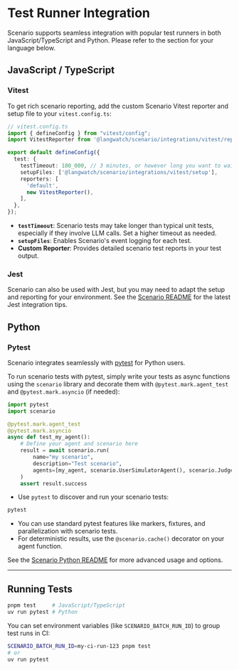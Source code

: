 # Test Runner Integration

Scenario supports seamless integration with popular test runners in both JavaScript/TypeScript and Python. Please refer to the section for your language below.

## JavaScript / TypeScript

### Vitest

To get rich scenario reporting, add the custom Scenario Vitest reporter and setup file to your `vitest.config.ts`:

```ts
// vitest.config.ts
import { defineConfig } from "vitest/config";
import VitestReporter from '@langwatch/scenario/integrations/vitest/reporter';

export default defineConfig({
  test: {
    testTimeout: 180_000, // 3 minutes, or however long you want to wait for the scenario to run
    setupFiles: ['@langwatch/scenario/integrations/vitest/setup'],
    reporters: [
      'default',
      new VitestReporter(),
    ],
  },
});
```

- **`testTimeout`**: Scenario tests may take longer than typical unit tests, especially if they involve LLM calls. Set a higher timeout as needed.
- **`setupFiles`**: Enables Scenario's event logging for each test.
- **Custom Reporter**: Provides detailed scenario test reports in your test output.

### Jest

Scenario can also be used with Jest, but you may need to adapt the setup and reporting for your environment. See the [Scenario README](https://github.com/langwatch/scenario) for the latest Jest integration tips.

## Python

### Pytest

Scenario integrates seamlessly with [pytest](https://docs.pytest.org/) for Python users.

To run scenario tests with pytest, simply write your tests as async functions using the `scenario` library and decorate them with `@pytest.mark.agent_test` and `@pytest.mark.asyncio` (if needed):

```python
import pytest
import scenario

@pytest.mark.agent_test
@pytest.mark.asyncio
async def test_my_agent():
    # Define your agent and scenario here
    result = await scenario.run(
        name="my scenario",
        description="Test scenario",
        agents=[my_agent, scenario.UserSimulatorAgent(), scenario.JudgeAgent()]
    )
    assert result.success
```

- Use `pytest` to discover and run your scenario tests:

```bash
pytest
```

- You can use standard pytest features like markers, fixtures, and parallelization with scenario tests.
- For deterministic results, use the `@scenario.cache()` decorator on your agent function.

See the [Scenario Python README](https://github.com/langwatch/scenario#python) for more advanced usage and options.

---

## Running Tests

```bash
pnpm test     # JavaScript/TypeScript
uv run pytest # Python
```

You can set environment variables (like `SCENARIO_BATCH_RUN_ID`) to group test runs in CI:

```bash
SCENARIO_BATCH_RUN_ID=my-ci-run-123 pnpm test
# or
uv run pytest
``` 
